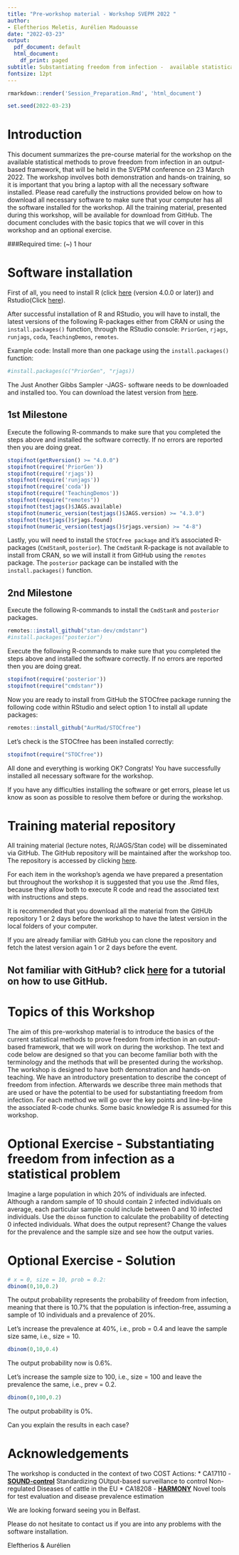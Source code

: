 ```yaml
---
title: "Pre-workshop material - Workshop SVEPM 2022 "
author:
- Eleftherios Meletis, Aurélien Madouasse  
date: "2022-03-23"
output:
  pdf_document: default
  html_document:
    df_print: paged
subtitle: Substantiating freedom from infection -  available statistical methods to prove freedom from infection in an output-based framework
fontsize: 12pt
---
```


```r
rmarkdown::render('Session_Preparation.Rmd', 'html_document')
```

```r
set.seed(2022-03-23)
```

# Introduction

This document summarizes the pre-course material for the workshop on the available statistical methods to prove freedom from infection in an output-based framework, that will be held in the SVEPM conference on 23 March 2022. The workshop involves both demonstration and hands-on training, so it is important that you bring a laptop with all the necessary software installed. Please read carefully the instructions provided below on how to download all necessary software to make sure that your computer has all the software installed  for the workshop. All the training material, presented during this workshop, will be available for download from GitHub. The document concludes with the basic topics that we will cover in this workshop and an optional exercise.

###Required time: (~) 1 hour


# Software installation

First of all, you need to install R (click [here](https://cran.r-project.org/) (version 4.0.0 or later)) and Rstudio(Click [here](https://www.rstudio.com/products/rstudio/download/)).

After successful installation of R and RStudio, you will have to install, the latest versions of the following R-packages either from CRAN or using the `install.packages()` function, through the RStudio console: `PriorGen`, `rjags`, `runjags`, `coda`, `TeachingDemos`, `remotes`.

Example code: Install more than one package using the `install.packages()` function:
``` r
#install.packages(c("PriorGen", "rjags))
```

The Just Another Gibbs Sampler -JAGS- software needs to be downloaded and installed too. You can download the latest version from [here](https://sourceforge.net/projects/mcmc-jags/files/JAGS/4.x/).

## 1st Milestone
Execute the following R-commands to make sure that you completed the steps above and installed the software correctly. If no errors are reported then you are doing great.

```r
stopifnot(getRversion() >= "4.0.0")
stopifnot(require('PriorGen'))
stopifnot(require('rjags'))
stopifnot(require('runjags'))
stopifnot(require('coda'))
stopifnot(require('TeachingDemos'))
stopifnot(require("remotes"))
stopifnot(testjags()$JAGS.available)
stopifnot(numeric_version(testjags()$JAGS.version) >= "4.3.0")
stopifnot(testjags()$rjags.found)
stopifnot(numeric_version(testjags()$rjags.version) >= "4-8")
```


Lastly, you will need to install the `STOCfree package` and it's associated R-packages (`CmdStanR`, `posterior`). The `CmdStanR` R-package is not available to install from CRAN, so we will install it from GitHub using the `remotes` package. The `posterior` package can be installed with the `install.packages()` function.

## 2nd Milestone
Execute the following R-commands to install the `CmdStanR` and `posterior` packages.
```r
remotes::install_github("stan-dev/cmdstanr")
#install.packages("posterior")
```

Execute the following R-commands to make sure that you completed the steps above and installed the software correctly. If no errors are reported then you are doing great.
```r
stopifnot(require('posterior'))
stopifnot(require("cmdstanr"))
```

Now you are ready to install from GitHub the STOCfree package running the following code within RStudio and select option 1 to install all update packages:
```r
remotes::install_github("AurMad/STOCfree")
```

Let's check is the STOCfree has been installed correctly:
```r
stopifnot(require("STOCfree"))
```


All done and everything is working OK? Congrats! You have successfully installed all necessary software for the workshop.

If you have any difficulties installing the software or get errors, please let us know as soon as possible to resolve them before or during the workshop.

# Training material repository

All training material (lecture notes, R/JAGS/Stan code) will be disseminated via GitHub. The GitHub repository will be maintained after the workshop too. The repository is accessed by clicking [here](https://github.com/LefMel/SVEPM_2022_wk).

For each item in the workshop's agenda we have prepared a presentation but throughout the workshop it is suggested that you use the .Rmd files, because they allow both to execute R code and read the associated text with instructions and steps. 

It is recommended that you download all the material from the GitHUb repository 1 or 2 days before the workshop to have the latest version in the local folders of your computer. 

If you are already familiar with GitHub you can clone the repository and fetch the latest version again 1 or 2 days before the event.

## Not familiar with GitHub? click [here](https://docs.github.com/en/get-started) for a tutorial on how to use GitHub.


# Topics of this Workshop

The aim of this pre-workshop material is to introduce the basics of the current statistical methods to prove freedom from infection in an output-based framework, that we will work on during the workshop. The text and code below are designed so that you can become familiar both with the terminology and the methods that will be presented during the workshop. The workshop is designed to have both demonstration and hands-on teaching. We have an introductory presentation to describe the concept of freedom from infection. Afterwards we describe three main methods that are used or have the potential to be used for substantiating freedom from infection. For each method we will go over the key points and line-by-line the associated R-code chunks. Some basic knowledge R is assumed for this workshop. 

# Optional Exercise - Substantiating freedom from infection as a statistical problem

Imagine a large population in which 20% of individuals are infected. Although a random sample of 10 should contain 2 infected individuals on average, each particular sample could include between 0 and 10 infected individuals. Use the `dbinom` function to calculate the probability of detecting 0 infected individuals. What does the output represent? Change the values for the prevalence and the sample size and see how the output varies.

# Optional Exercise - Solution

```r
# x = 0, size = 10, prob = 0.2:
dbinom(0,10,0.2)
```

The output probability represents the probability of freedom from infection, meaning that there is 10.7% that the population is infection-free, assuming a sample of 10 individuals and a prevalence of 20%.

Let's increase the prevalence at 40%, i.e., prob = 0.4 and leave the sample size same, i.e., size = 10.
```r
dbinom(0,10,0.4)
```

The output probability now is 0.6%.

Let's increase the sample size to 100, i.e., size = 100 and leave the prevalence the same, i.e., prev = 0.2.
```r
dbinom(0,100,0.2)
```

The output probability is 0%.

Can you explain the results in each case?

# Acknowledgements

The workshop is conducted in the context of two COST Actions: 
* CA17110 - **[SOUND-control](https://sound-control.eu/)** Standardizing OUtput-based
surveillance to control
Non-regulated Diseases of
cattle in the EU
* CA18208 - **[HARMONY](https://harmony-net.eu/)** Novel tools for test evaluation and disease prevalence estimation

We are looking forward seeing you in Belfast.

Please do not hesitate to contact us if you are into any problems with the software installation.

Eleftherios & Aurélien